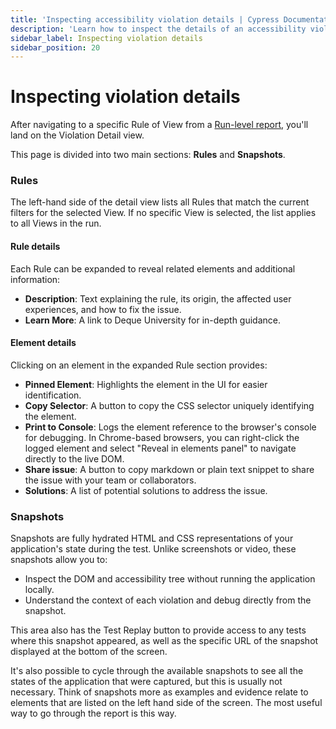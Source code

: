 ```yaml
---
title: 'Inspecting accessibility violation details | Cypress Documentation'
description: 'Learn how to inspect the details of an accessibility violation and its severity in Cypress.'
sidebar_label: Inspecting violation details
sidebar_position: 20
---
```


# Inspecting violation details

<AccessibilityAddon />

After navigating to a specific Rule of View from a [Run-level report](/accessibility/core-concepts/run-level-reports), you'll land on the Violation Detail view.

<DocsImage
  src="/img/accessibility/core-concepts/cypress-accessibility-issue-detail-view.png"
  alt="The detail view of an accessibility issue, containing a Rules area and s Snapshot area for a Buttons must have discernible text violation in the Cypress Realworld App project. Each section is described in detail later in the page."
/>

This page is divided into two main sections: **Rules** and **Snapshots**.

### Rules

The left-hand side of the detail view lists all Rules that match the current filters for the selected View. If no specific View is selected, the list applies to all Views in the run.

#### Rule details

Each Rule can be expanded to reveal related elements and additional information:

- **Description**: Text explaining the rule, its origin, the affected user experiences, and how to fix the issue.
- **Learn More**: A link to Deque University for in-depth guidance.

#### Element details

Clicking on an element in the expanded Rule section provides:

- **Pinned Element**: Highlights the element in the UI for easier identification.
- **Copy Selector**: A button to copy the CSS selector uniquely identifying the element.
- **Print to Console**: Logs the element reference to the browser's console for debugging. In Chrome-based browsers, you can right-click the logged element and select "Reveal in elements panel" to navigate directly to the live DOM.
- **Share issue**: A button to copy markdown or plain text snippet to share the issue with your team or collaborators.
- **Solutions**: A list of potential solutions to address the issue.

<DocsImage
  src="/img/accessibility/core-concepts/cypress-accessibility-element-details-on-click.png"
  alt="Details displayed after clicking on an element in the Rules section of the Cypress Accessibility issue detail view. Options to copy the selector, print to console, share the issue, and solutions are available."
/>

### Snapshots

Snapshots are fully hydrated HTML and CSS representations of your application's state during the test. Unlike screenshots or video, these snapshots allow you to:

- Inspect the DOM and accessibility tree without running the application locally.
- Understand the context of each violation and debug directly from the snapshot.

This area also has the Test Replay button to provide access to any tests where this snapshot appeared, as well as the specific URL of the snapshot displayed at the bottom of the screen.

It's also possible to cycle through the available snapshots to see all the states of the application that were captured, but this is usually not necessary. Think of snapshots more as examples and evidence relate to elements that are listed on the left hand side of the screen. The most useful way to go through the report is this way.
